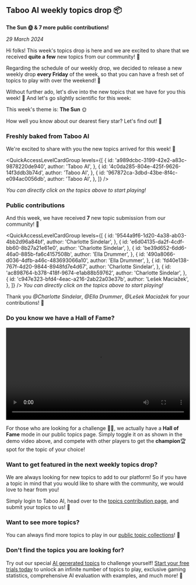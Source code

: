 
## Taboo AI weekly topics drop 📦

**The Sun 🌞 & 7 more public contributions!**

_29 March 2024_

Hi folks! This week's topics drop is here and we are excited to share that we received **quite a few** new topics from our community! 🎉

Regarding the schedule of our weekly drop, we decided to release a new weekly drop **every Friday** of the week, so that you can have a fresh set of topics to play with over the weekend! 🚀

Without further ado, let's dive into the new topics that we have for you this week! 🌟 And let's go slightly scientific for this week:

This week's theme is: **The Sun** 🌞

How well you know about our dearest fiery star? Let's find out! 👀

### Freshly baked from Taboo AI

We're excited to share with you the new topics arrived for this week! 🎉

<QuickAccessLevelCardGroup
  levels={[
    {
      id: 'a989dcbc-3199-42e2-a83c-9878220de940',
      author: 'Taboo AI',
    },
    {
      id: '4c0da285-804e-425f-9626-14f3ddb3b74d',
      author: 'Taboo AI',
    },
    {
      id: '967872ca-3dbd-43be-8f4c-e094ac0056db',
      author: 'Taboo AI',
    },
  ]}
/>

_You can directly click on the topics above to start playing!_

### Public contributions

And this week, we have received **7** new topic submission from our community! 🎉

<QuickAccessLevelCardGroup
  levels={[
    {
      id: '9544a9f6-1d20-4a38-ab03-4bb2d96a84bf',
      author: 'Charlotte Sindelar',
    },
    {
      id: 'e6d04135-da2f-4cdf-bb60-8b27a21e61e0',
      author: 'Charlotte Sindelar',
    },
    {
      id: 'be39d652-6dd6-46a0-885b-fa6c4157508b',
      author: 'Ella Drummer',
    },
    {
      id: '490a8066-d036-4dfb-a46c-483693066a10',
      author: 'Ella Drummer',
    },
    {
      id: 'fd40e138-767f-4d20-9844-8948fd7e4d67',
      author: 'Charlotte Sindelar',
    },
    {
      id: 'ac898764-b378-418f-9674-e1ab88b59762',
      author: 'Charlotte Sindelar',
    },
    {
      id: 'c947e323-bfd4-4eac-a216-2ab22a03e37b',
      author: 'Lešek Maciažek',
    },
  ]}
/>
_You can directly click on the topics above to start playing!_

Thank you _@Charlotte Sindelar_, _@Ella Drummer_, _@Lešek Maciažek_ for your contributions! 🙌

### Do you know we have a **Hall of Fame**?

<video width='100%' controls loop>
  <source src='/videos/hall-of-fame.mp4' type='video/mp4' />
  Your browser does not support the video tag.
</video>

For those who are looking for a challenge 🥷🏻, we actually have a **Hall of Fame** mode in our public topics page. Simply toggle it on as shown in the demo video above, and compete with other players to get the **champion**🏆 spot for the topic of your choice!

### Want to get featured in the next weekly topics drop?

We are always looking for new topics to add to our platform! So if you have a topic in mind that you would like to share with the community, we would love to hear from you!

Simply login to Taboo AI, head over to the [topics contribution page](/add-level), and submit your topics to us! 🚀

### Want to see more topics?

You can always find more topics to play in our [public topic collections](/levels)! 🌟

### Don't find the topics you are looking for?

Try out our special [AI generated topics](/ai) to challenge yourself! [Start your free trials today](/pricing) to unlock an infinite number of topics to play, exclusive gaming statistics, comprehensive AI evaluation with examples, and much more! 🚀
